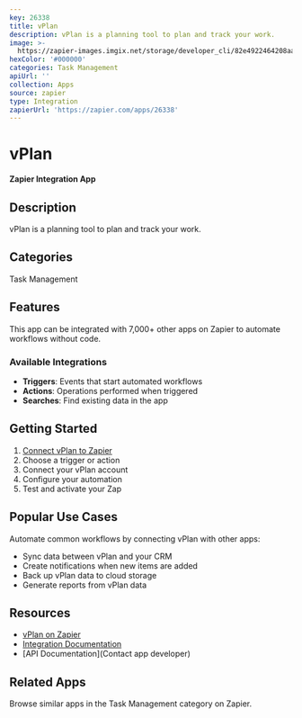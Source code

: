 ```yaml
---
key: 26338
title: vPlan
description: vPlan is a planning tool to plan and track your work.
image: >-
  https://zapier-images.imgix.net/storage/developer_cli/82e4922464208aab4c3f06c4977835c1.png?auto=format%2Ccompress&ixlib=python-3.0.0&q=50
hexColor: '#000000'
categories: Task Management
apiUrl: ''
collection: Apps
source: zapier
type: Integration
zapierUrl: 'https://zapier.com/apps/26338'
---
```

# vPlan

**Zapier Integration App**

## Description

vPlan is a planning tool to plan and track your work.

## Categories

Task Management

## Features

This app can be integrated with 7,000+ other apps on Zapier to automate workflows without code.

### Available Integrations

- **Triggers**: Events that start automated workflows
- **Actions**: Operations performed when triggered
- **Searches**: Find existing data in the app

## Getting Started

1. [Connect vPlan to Zapier](https://zapier.com/apps/26338)
2. Choose a trigger or action
3. Connect your vPlan account
4. Configure your automation
5. Test and activate your Zap

## Popular Use Cases

Automate common workflows by connecting vPlan with other apps:

- Sync data between vPlan and your CRM
- Create notifications when new items are added
- Back up vPlan data to cloud storage
- Generate reports from vPlan data

## Resources

- [vPlan on Zapier](https://zapier.com/apps/26338)
- [Integration Documentation](https://zapier.com/apps/26338/integrations)
- [API Documentation](Contact app developer)

## Related Apps

Browse similar apps in the Task Management category on Zapier.
